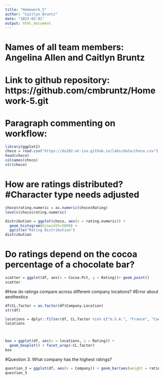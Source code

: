 ```yaml
---
title: "Homework_5"
author: "Caitlyn Bruntz"
date: "2023-03-01"
output: html_document
---
```


# Names of all team members: Angelina Allen and Caitlyn Bruntz
# Link to github repository: https://github.com/cmbruntz/Homework-5.git
# Paragraph commenting on workflow: 

```r
library(ggplot2)
choco = read.csv("https://ds202-at-isu.github.io/labs/data/choco.csv")
head(choco)
colnames(choco)
str(choco)
```








# How are ratings distributed? #Character type needs adjusted
```r

choco$rating.numeric = as.numeric(choco$Rating)
levels(choco$rating.numeric)

distribution = ggplot(choco, aes(x = rating.numeric)) + 
  geom_histogram(binwidth=5000) +
  ggtitle("Rating Distribution")
distribution
```


# Do ratings depend on the cocoa percentage of a chocolate bar?
```r
scatter = ggplot(df, aes(x = Cocoa.Pct, y = Rating))+ geom_point()
scatter
```


#How do ratings compare across different company locations? #Error about aesthestics
```r
df$CL.factor = as.factor(df$Company.Location)
str(df)

locations = dplyr::filter(df, CL.factor %in% c("U.S.A.", "France", "Canada"))
locations



box = ggplot(df, aes(x = locations, y = Rating)) +
  geom_boxplot() + facet_wrap(~CL.factor)
box
```

#Question 3: What company has the highest ratings?
```r
question_3 = ggplot(df, aes(x = Company)) + geom_bar(aes(weight = rating.numeric))
question_3
```


